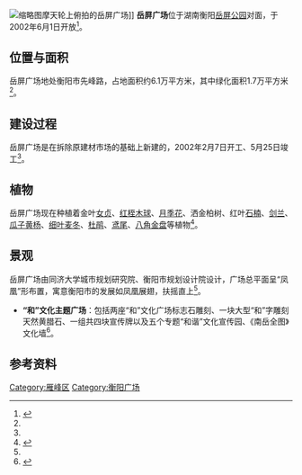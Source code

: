 [[File:YuePing_square20170302_01.jpg|缩略图]]摩天轮上俯拍的岳屏广场]]
'''岳屏广场'''位于湖南衡阳[[岳屏公园|岳屏公园]]对面，于2002年6月1日开放<ref name=":0">{{Cite book|title=衡阳市志：1978-2008|last=|first=|publisher=方志出版社|year=2008年|isbn=9787514412246|location=|page=1704-1705|pages=|chapter=第二十编 城乡建设与环境保护}}</ref>。

== 位置与面积 ==
岳屏广场地处衡阳市先峰路，占地面积约6.1万平方米，其中绿化面积1.7万平方米<ref name=":0" />。

== 建设过程 ==
岳屏广场是在拆除原建材市场的基础上新建的，2002年2月7日开工、5月25日竣工<ref name=":0" />。

== 植物 ==
岳屏广场现在种植着金叶[[女贞|女贞]]、[[紅花檵木|红桎木球]]、[[月季|月季花]]、洒金柏树、红叶[[石楠属|石楠]]、[[唐菖蒲|剑兰]]、[[黄杨科|瓜子黄杨]]、[[细叶忍冬|细叶麦冬]]、[[杜鵑花屬|杜鹃]]、[[鸢尾|鸢尾]]、[[八角金盤|八角金盘]]等植物<ref>{{Cite news|url=http://news.focus.cn/hengyang/2014-11-12/5748805.html|title=岳屏广场启动绿化提质改造|last=|first=|date=2014年11月12日|work=搜狐焦点网|accessdate=|archive-date=2017-03-02|archive-url=https://web.archive.org/web/20170302044726/http://news.focus.cn/hengyang/2014-11-12/5748805.html|dead-url=no}}</ref>。

== 景观 ==
岳屏广场由同济大学城市规划研究院、衡阳市规划设计院设计，广场总平面呈“凤凰”形布置，寓意衡阳市的发展如凤凰展翅，扶摇直上<ref name=":0" />。

* '''“和”文化主题广场'''：包括两座“和”文化广场标志石雕刻、一块大型“和”字雕刻天然黄腊石、一组共四块宣传牌以及五个专题“和谐”文化宣传园、《南岳全图》文化墙<ref>{{Cite news|url=http://hunan.voc.com.cn/article/201708/201708040936363372.html|title=衡阳：岳屏广场打造“和”文化主题广场|author=胡亚华|date=2017年8月4日|work=衡阳全搜索网|accessdate=|archive-date=2018年7月20日|archive-url=https://web.archive.org/web/20180720110104/http://hunan.voc.com.cn/article/201708/201708040936363372.html|dead-url=no}}</ref>。
{{Gallery|File:YuePing square20170302 07.jpg|广场内的领舞台
|File:YuePing square20170302 06.jpg|广场旁边的体育馆和体校
|File:YuePing square20170302 05.jpg|广场旁内的叠水
|File:YuePing square20170302 04.jpg|广场的植物
|File:YuePing square20170302 03.jpg|广场的植物
|File:YuePing square20170302 04.jpg|广场的植物
|title=|footer=|width=260|lines=2|height=240}}

== 参考资料 ==
{{Reflist|2}}{{衡阳公园}}
[[Category:雁峰区|Category:雁峰区]]
[[Category:衡阳广场|Category:衡阳广场]]
